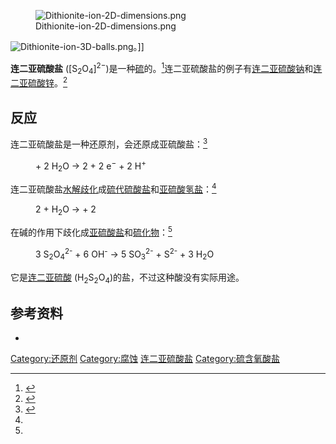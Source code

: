 [[Image:Dithionite-ion-2D-dimensions.png|thumb]]

[[Image:Dithionite-ion-3D-balls.png|thumb]]。]]

'''连二亚硫酸盐''' ([S<sub>2</sub>O<sub>4</sub>]<sup>2−</sup>)是一种[[硫|硫]]的{{le|含氧酸盐|Oxyanion}}。<ref>{{RedBookRef|page=130}}</ref>连二亚硫酸盐的例子有[[连二亚硫酸钠|连二亚硫酸钠]]和[[连二亚硫酸锌|连二亚硫酸锌]]。<ref name=Ullmann>{{cite book |author1=José Jiménez Barberá |author2=Adolf Metzger |author3=Manfred Wolf |chapter=Sulfites, Thiosulfates, and Dithionites |title=Ullmann's Encyclopedia of Industrial Chemistry |date=15 June 2000 |publisher=Wiley Online Library |doi=10.1002/14356007.a25_477|isbn=978-3527306732 }}</ref>

==反应==
连二亚硫酸盐是一种还原剂，会还原成亚硫酸盐：<ref>{{cite journal|author=Mayhew, S. G.|title=The Redox Potential of Dithionite and SO<sup>2−</sup> from Equilibrium Reactions with Flavodoxins, Methyl Viologen and Hydrogen plus Hydrogenase|journal=European Journal of Biochemistry|year=2008|volume=85|pages=535–547|doi=10.1111/j.1432-1033.1978.tb12269.x|doi-access=free}}</ref>
:{{chem|S|2|O|4|2-}}  +  2 H<sub>2</sub>O   →   2 {{chem|HSO|3|−}}  +  2 e<sup>−</sup> +  2 H<sup>+</sup>
连二亚硫酸盐[[水解|水解]][[歧化|歧化]]成[[硫代硫酸盐|硫代硫酸盐]]和[[亚硫酸氢盐|亚硫酸氢盐]]：<ref name=Ullmann/>
:2 {{chem|S|2|O|4|2−}} + H<sub>2</sub>O → {{chem|S|2|O|3|2−}} + 2 {{chem|HSO|3|−}}
在碱的作用下歧化成[[亚硫酸盐|亚硫酸盐]]和[[硫化物|硫化物]]：<ref name=Ullmann/>
:3 S<sub>2</sub>O<sub>4</sub><sup>2-</sup> + 6 OH<sup>-</sup> → 5 SO<sub>3</sub><sup>2-</sup> + S<sup>2-</sup> + 3 H<sub>2</sub>O

它是[[连二亚硫酸|连二亚硫酸]] (H<sub>2</sub>S<sub>2</sub>O<sub>4</sub>)的盐，不过这种酸没有实际用途。

==参考资料==
{{reflist}}
*{{Greenwood&Earnshaw}}

{{commons category|Dithionites}}

[[Category:还原剂|Category:还原剂]]
[[Category:腐蚀|Category:腐蚀]]
[[Category:连二亚硫酸盐|]]
[[Category:硫含氧酸盐|Category:硫含氧酸盐]]